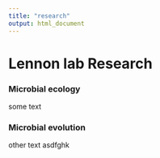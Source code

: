 ```yaml
---
title: "research"
output: html_document
---
```


# Lennon lab Research

### Microbial ecology
some text

### Microbial evolution

other text
asdfghk